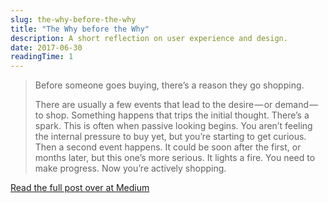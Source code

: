 ```yaml
---
slug: the-why-before-the-why
title: "The Why before the Why"
description: A short reflection on user experience and design.
date: 2017-06-30
readingTime: 1
---
```


> Before someone goes buying, there’s a reason they go shopping.
>
> There are usually a few events that lead to the desire — or demand — to shop. Something happens that trips the initial thought. There’s a spark. This is often when passive looking begins. You aren’t feeling the internal pressure to buy yet, but you’re starting to get curious. Then a second event happens. It could be soon after the first, or months later, but this one’s more serious. It lights a fire. You need to make progress. Now you’re actively shopping.

<a href="https://m.signalvnoise.com/the-why-before-the-why-c5492520acf0" target="_blank">Read the full post over at Medium</a>